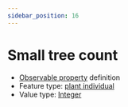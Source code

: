 ```yaml
---
sidebar_position: 16
---
```



# Small tree count

- [Observable property](/viewers/dawe-vocabs?uri=https://linked.data.gov.au/def/nrm/48370fb2-ab58-4f19-8d99-6d005f61538a) definition
- Feature type: [plant individual](http://linked.data.gov.au/def/tern-cv/60d7edf8-98c6-43e9-841c-e176c334d270)
- Value type: [Integer](https://w3id.org/tern/ontologies/tern/Integer)


<Example protocolModule="condition-point-intercept" observableProperty="https://linked.data.gov.au/def/nrm/48370fb2-ab58-4f19-8d99-6d005f61538a" />
